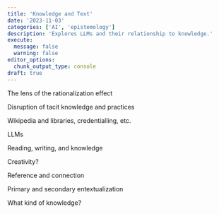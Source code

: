 ```yaml
---
title: 'Knowledge and Text'
date: '2023-11-03'
categories: ['AI', 'epistemology']
description: 'Explores LLMs and their relationship to knowledge.'
execute: 
  message: false
  warning: false
editor_options: 
  chunk_output_type: console
draft: true
---
```


The lens of the rationalization effect

Disruption of tacit knowledge and practices

Wikipedia and libraries, credentialling, etc.

LLMs

Reading, writing, and knowledge

Creativity?

Reference and connection

Primary and secondary entextualization

What kind of knowledge?